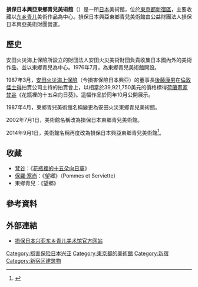 {{Infobox Museum
| name             = 損保日本興亞東鄉青兒美術館
| native_name      = {{lang-ja|東郷青児記念 損保ジャパン日本興亜美術館}}
| native_name_lang = ja
| image            = Sompo Japan Head Office Building 2009 02.jpg
| imagesize        = 240
| caption          = 損保日本興亞总部大樓
| alt              = 損保日本興亞東鄉青兒美術館
| map_type         = 
| map_caption      = 
| map_alt          = 
| latitude         = 
| longitude        = 
| coordinates_type = 
| established      = 1976年
| dissolved        = 
| location         = [[東京都|東京都]][[新宿區|新宿區]]
| type             = [[藝術博物館|藝術博物館]]
| collection       = 藝術品
| visitors         = 
| director         = 
| president        = 
| curator          = 
| publictransit    = 
| network          = 
| website          = http://www.sjnk-museum.org/
}}

'''損保日本興亞東鄉青兒美術館'''（{{lang-ja|東郷青児記念 損保ジャパン日本興亜美術館}}）是一所[[日本|日本]]美術館，位於[[東京都|東京都]][[新宿區|新宿區]]，主要收藏以[[东乡青儿|东乡青儿]]美術作品為中心。損保日本興亞東鄉青兒美術館由公益財團法人損保日本興亞美術財團營運。

==歷史==
安田火災海上保險所設立的財団法人安田火災美術財団負責收集日本國內外的美術作品，並以東郷青兒為中心。1976年7月，為東郷青兒美術館開設。

1987年3月，[[安田火災海上保險|安田火災海上保險]]（今損害保險日本興亞）的董事長[[後藤康男|後藤康男]]在[[倫敦|倫敦]][[佳士得|佳士得]]拍賣公司主持的拍賣會上，以相當於39,921,750美元的價格標得[[荷蘭|荷蘭]][[畫家|畫家]][[梵谷|梵谷]]《花瓶裡的十五朵向日葵》。這幅作品於同年10月公開展示。

1987年4月，東郷青兒美術館名稱變更為安田火災東郷青兒美術館。

2002年7月1日，美術館名稱改為損保日本東鄉青兒美術館。

2014年9月1日，美術館名稱再度改為損保日本興亞東鄉青兒美術館<ref>{{Cite press release |title=名称変更のお知らせ |url=http://www.sompo-japan.co.jp/~/media/SJcms/museum/pdf/2013/20130906.pdf |format=PDF |publisher=公益財団法人 損保ジャパン美術財団 |date=2013-09-06 |accessdate=2014-06-20 |archive-date=2014-07-02 |archive-url=https://web.archive.org/web/20140702143429/http://www.sompo-japan.co.jp/~/media/SJcms/museum/pdf/2013/20130906.pdf |dead-url=no }}</ref>。

==收藏==
*[[梵谷|梵谷]]：《[[向日葵_(梵高)|花瓶裡的十五朵向日葵]]》
*[[保羅·塞尚|保羅·塞尚]]：《望郷》（Pommes et Serviette）
*東鄉青兒：《望郷》

== 參考資料 ==
<references />

== 外部連結 ==
* [http://www.sjnk-museum.org/ 损保日本兴亚东乡青儿美术馆官方网站] {{Wayback|url=http://www.sjnk-museum.org/ |date=20160420043132 }}
[[Category:损害保险日本兴亚|Category:损害保险日本兴亚]]
[[Category:東京都的美術館|Category:東京都的美術館]]
[[Category:新宿|Category:新宿]]
[[Category:新宿区建筑物|Category:新宿区建筑物]]